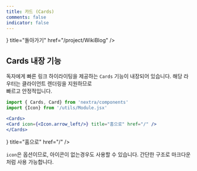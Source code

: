 ```yaml
---
title: 카드 (Cards)
comments: false
indicator: false
---
```



<Cards>
<Card icon={<Icon.arrow_left/>} title="돌아가기" href="/project/WikiBlog" />
</Cards>

## Cards 내장 기능

독자에게 빠른 링크 하이라이팅을 제공하는 `Cards` 기능이 내장되어 있습니다. 해당 라우터는 클라이언트 렌더링을 지원하므로 <br/>
빠르고 안정적입니다.

```jsx
import { Cards, Card} from 'nextra/components'
import {Icon} from '/utils/Module.jsx'

<Cards>
<Card icon={<Icon.arrow_left/>} title="홈으로" href="/" />
</Cards>
```

<Preview>
<Cards>
<Card icon={<Icon.arrow_left/>} title="홈으로" href="/" />
</Cards>
</Preview>

`icon`은 옵션이므로, 아이콘이 없는경우도 사용할 수 있습니다. 간단한 구조로 마크다운처럼 사용 가능합니다.